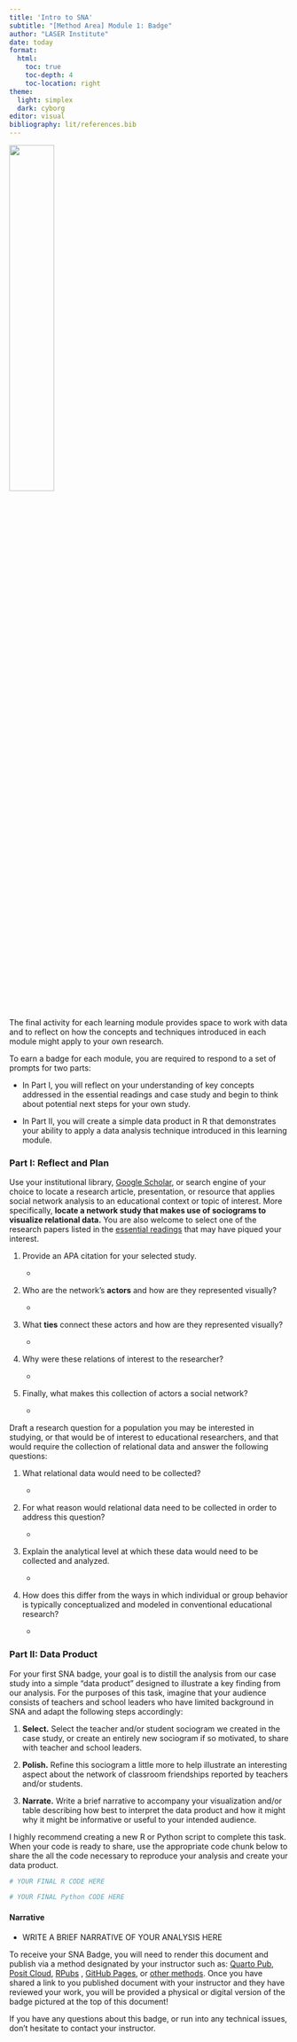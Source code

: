 ```yaml
---
title: 'Intro to SNA'
subtitle: "[Method Area] Module 1: Badge"
author: "LASER Institute"
date: today 
format:
  html:
    toc: true
    toc-depth: 4
    toc-location: right
theme:
  light: simplex
  dark: cyborg
editor: visual
bibliography: lit/references.bib
---
```


![](images/SNA_Intro_HX.png){width="40%"}

The final activity for each learning module provides space to work with data and to reflect on how the concepts and techniques introduced in each module might apply to your own research.

To earn a badge for each module, you are required to respond to a set of prompts for two parts:

-   In Part I, you will reflect on your understanding of key concepts addressed in the essential readings and case study and begin to think about potential next steps for your own study.

-   In Part II, you will create a simple data product in R that demonstrates your ability to apply a data analysis technique introduced in this learning module.

### Part I: Reflect and Plan

Use your institutional library, [Google Scholar](https://scholar.google.com/), or search engine of your choice to locate a research article, presentation, or resource that applies social network analysis to an educational context or topic of interest. More specifically, **locate a network study that makes use of sociograms to visualize relational data.** You are also welcome to select one of the research papers listed in the [essential readings](https://github.com/laser-institute/essential-readings/tree/main/sna-labs) that may have piqued your interest.

1.  Provide an APA citation for your selected study.

    -   

2.  Who are the network's **actors** and how are they represented visually?

    -   

3.  What **ties** connect these actors and how are they represented visually?

    -   

4.  Why were these relations of interest to the researcher?

    -   

5.  Finally, what makes this collection of actors a social network?

    -   

Draft a research question for a population you may be interested in studying, or that would be of interest to educational researchers, and that would require the collection of relational data and answer the following questions:

1.  What relational data would need to be collected?

    -   

2.  For what reason would relational data need to be collected in order to address this question?

    -   

3.  Explain the analytical level at which these data would need to be collected and analyzed.

    -   

4.  How does this differ from the ways in which individual or group behavior is typically conceptualized and modeled in conventional educational research?

    -   

### Part II: Data Product

For your first SNA badge, your goal is to distill the analysis from our case study into a simple "data product" designed to illustrate a key finding from our analysis. For the purposes of this task, imagine that your audience consists of teachers and school leaders who have limited background in SNA and adapt the following steps accordingly:

1.  **Select.** Select the teacher and/or student sociogram we created in the case study, or create an entirely new sociogram if so motivated, to share with teacher and school leaders.

2.  **Polish.** Refine this sociogram a little more to help illustrate an interesting aspect about the network of classroom friendships reported by teachers and/or students.

3.  **Narrate.** Write a brief narrative to accompany your visualization and/or table describing how best to interpret the data product and how it might why it might be informative or useful to your intended audience.

I highly recommend creating a new R or Python script to complete this task. When your code is ready to share, use the appropriate code chunk below to share the all the code necessary to reproduce your analysis and create your data product.

```r
# YOUR FINAL R CODE HERE


```

```python
# YOUR FINAL Python CODE HERE


```

#### Narrative

-   WRITE A BRIEF NARRATIVE OF YOUR ANALYSIS HERE

To receive your SNA Badge, you will need to render this document and publish via a method designated by your instructor such as: [Quarto Pub](https://quarto.org/docs/publishing/quarto-pub.html), [Posit Cloud](https://posit.cloud/learn/guide#publish-from-cloud), [RPubs](https://rpubs.com) , [GitHub Pages](https://quarto.org/docs/publishing/github-pages.html), or [other methods](https://quarto.org/docs/publishing/other.html). Once you have shared a link to you published document with your instructor and they have reviewed your work, you will be provided a physical or digital version of the badge pictured at the top of this document!

If you have any questions about this badge, or run into any technical issues, don't hesitate to contact your instructor.
